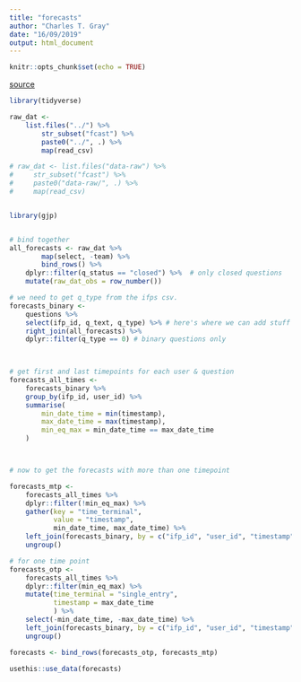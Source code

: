 ```yaml
---
title: "forecasts"
author: "Charles T. Gray"
date: "16/09/2019"
output: html_document
---
```


```r
knitr::opts_chunk$set(echo = TRUE)
```

[source](https://dataverse.harvard.edu/dataset.xhtml?persistentId=doi:10.7910/DVN/BPCDH5)

```r
library(tidyverse)

raw_dat <-
    list.files("../") %>%
        str_subset("fcast") %>%
        paste0("../", .) %>%
        map(read_csv)

# raw_dat <- list.files("data-raw") %>%
#     str_subset("fcast") %>%
#     paste0("data-raw/", .) %>%
#     map(read_csv)



```

```r
library(gjp)


# bind together
all_forecasts <- raw_dat %>% 
        map(select, -team) %>% 
        bind_rows() %>% 
    dplyr::filter(q_status == "closed") %>%  # only closed questions
    mutate(raw_dat_obs = row_number())


```

```r

# we need to get q_type from the ifps csv.
forecasts_binary <- 
    questions %>% 
    select(ifp_id, q_text, q_type) %>% # here's where we can add stuff from ifps.csv
    right_join(all_forecasts) %>% 
    dplyr::filter(q_type == 0) # binary questions only

    


```


```r

# get first and last timepoints for each user & question
forecasts_all_times <- 
    forecasts_binary %>% 
    group_by(ifp_id, user_id) %>% 
    summarise(
        min_date_time = min(timestamp),
        max_date_time = max(timestamp),
        min_eq_max = min_date_time == max_date_time
    )




```


```r
 
# now to get the forecasts with more than one timepoint

forecasts_mtp <- 
    forecasts_all_times %>% 
    dplyr::filter(!min_eq_max) %>% 
    gather(key = "time_terminal",
           value = "timestamp",
           min_date_time, max_date_time) %>% 
    left_join(forecasts_binary, by = c("ifp_id", "user_id", "timestamp")) %>% 
    ungroup() 

# for one time point
forecasts_otp <-
    forecasts_all_times %>% 
    dplyr::filter(min_eq_max) %>% 
    mutate(time_terminal = "single_entry",
           timestamp = max_date_time
           ) %>% 
    select(-min_date_time, -max_date_time) %>% 
    left_join(forecasts_binary, by = c("ifp_id", "user_id", "timestamp")) %>% 
    ungroup()

forecasts <- bind_rows(forecasts_otp, forecasts_mtp)

```



```r
usethis::use_data(forecasts)

```

